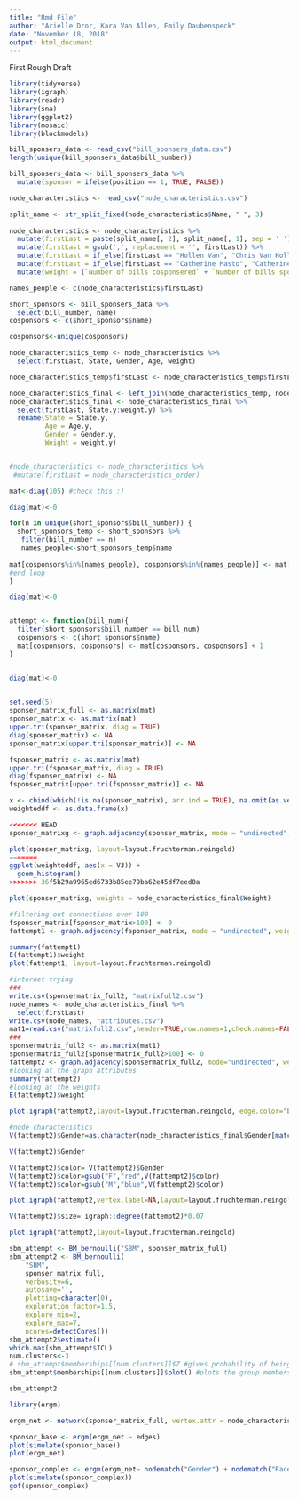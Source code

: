 ```yaml
---
title: "Rmd File"
author: "Arielle Dror, Kara Van Allen, Emily Daubenspeck"
date: "November 18, 2018"
output: html_document
---
```

First Rough Draft

```r
library(tidyverse)
library(igraph)
library(readr)
library(sna)
library(ggplot2)
library(mosaic)
library(blockmodels)

bill_sponsers_data <- read_csv("bill_sponsers_data.csv")
length(unique(bill_sponsers_data$bill_number))

bill_sponsers_data <- bill_sponsers_data %>%
  mutate(sponsor = ifelse(position == 1, TRUE, FALSE))

node_characteristics <- read_csv("node_characteristics.csv")
```

```r
split_name <- str_split_fixed(node_characteristics$Name, " ", 3)
  
node_characteristics <- node_characteristics %>%
  mutate(firstLast = paste(split_name[, 2], split_name[, 1], sep = ' ')) %>%
  mutate(firstLast = gsub(',', replacement = '', firstLast)) %>%
  mutate(firstLast = if_else(firstLast == "Hollen Van", "Chris Van Hollen", firstLast)) %>%
  mutate(firstLast = if_else(firstLast == "Catherine Masto", "Catherine Cortez Masto", firstLast)) %>%
  mutate(weight = (`Number of bills cosponsered` + `Number of bills sponsered`)/3600)

names_people <- c(node_characteristics$firstLast)

short_sponsors <- bill_sponsers_data %>%
  select(bill_number, name)
cosponsors <- c(short_sponsors$name)

cosponsors<-unique(cosponsors)

node_characteristics_temp <- node_characteristics %>%
  select(firstLast, State, Gender, Age, weight)

node_characteristics_temp$firstLast <- node_characteristics_temp$firstLast[order(match(node_characteristics_temp$firstLast,cosponsors))]

node_characteristics_final <- left_join(node_characteristics_temp, node_characteristics, by = "firstLast")
node_characteristics_final <- node_characteristics_final %>%
  select(firstLast, State.y:weight.y) %>%
  rename(State = State.y,
         Age = Age.y,
         Gender = Gender.y,
         Weight = weight.y)


#node_characteristics <- node_characteristics %>%
 #mutate(firstLast = node_characteristics_order)

mat<-diag(105) #check this :)

diag(mat)<-0 

for(n in unique(short_sponsors$bill_number)) {
  short_sponsors_temp <- short_sponsors %>%
   filter(bill_number == n)
   names_people<-short_sponsors_temp$name
 
mat[cosponsors%in%(names_people), cosponsors%in%(names_people)] <- mat[cosponsors%in%(names_people), cosponsors%in%(names_people)] + 1
#end loop
}

diag(mat)<-0


attempt <- function(bill_num){
  filter(short_sponsors$bill_number == bill_num)
  cosponsors <- c(short_sponsors$name)
  mat[cosponsors, cosponsors] <- mat[cosponsors, cosponsors] + 1
}


diag(mat)<-0
  

```


```r
set.seed(5)
sponser_matrix_full <- as.matrix(mat)
sponser_matrix <- as.matrix(mat)
upper.tri(sponser_matrix, diag = TRUE)
diag(sponser_matrix) <- NA
sponser_matrix[upper.tri(sponser_matrix)] <- NA

fsponser_matrix <- as.matrix(mat)
upper.tri(fsponser_matrix, diag = TRUE)
diag(fsponser_matrix) <- NA
fsponser_matrix[upper.tri(fsponser_matrix)] <- NA

x <- cbind(which(!is.na(sponser_matrix), arr.ind = TRUE), na.omit(as.vector(sponser_matrix)))
weighteddf <- as.data.frame(x)

<<<<<<< HEAD
sponser_matrixg <- graph.adjacency(sponser_matrix, mode = "undirected", weighted = TRUE)

plot(sponser_matrixg, layout=layout.fruchterman.reingold)
=======
ggplot(weighteddf, aes(x = V3)) +
  geom_histogram()
>>>>>>> 36f5b29a9965ed6733b85ee79ba62e45df7eed0a

plot(sponser_matrixg, weights = node_characteristics_final$Weight)

#filtering out connections over 100
fsponser_matrix[fsponser_matrix>100] <- 0
fattempt1 <- graph.adjacency(fsponser_matrix, mode = "undirected", weighted = TRUE)

summary(fattempt1)
E(fattempt1)$weight
plot(fattempt1, layout=layout.fruchterman.reingold)

#internet trying 
###
write.csv(sponsermatrix_full2, "matrixfull2.csv")
node_names <- node_characteristics_final %>%
  select(firstLast)
write.csv(node_names, "attributes.csv")
mat1=read.csv("matrixfull2.csv",header=TRUE,row.names=1,check.names=FALSE)
###
sponsermatrix_full2 <- as.matrix(mat1)
sponsermatrix_full2[sponsermatrix_full2>100] <- 0
fattempt2 <- graph.adjacency(sponsermatrix_full2, mode="undirected", weighted = TRUE, diag=FALSE)
#looking at the graph attributes
summary(fattempt2)
#looking at the weights
E(fattempt2)$weight

plot.igraph(fattempt2,layout=layout.fruchterman.reingold, edge.color="black",edge.width=E(fattempt2)$weight) #hmm

#node characteristics
V(fattempt2)$Gender=as.character(node_characteristics_final$Gender[match(V(fattempt2)$name, node_characteristics_final$firstLast)]) #for this to work, we need to name the rows and columns of our matrix. i think i can do that. see above

V(fattempt2)$Gender

V(fattempt2)$color= V(fattempt2)$Gender
V(fattempt2)$color=gsub("F","red",V(fattempt2)$color)
V(fattempt2)$color=gsub("M","blue",V(fattempt2)$color)

plot.igraph(fattempt2,vertex.label=NA,layout=layout.fruchterman.reingold, edge.color="black",edge.width=E(fattempt2)$weight)

V(fattempt2)$size= igraph::degree(fattempt2)*0.07  

plot.igraph(fattempt2,layout=layout.fruchterman.reingold)


```


```r
sbm_attempt <- BM_bernoulli("SBM", sponser_matrix_full)
sbm_attempt2 <- BM_bernoulli(
    "SBM", 
    sponser_matrix_full, 
    verbosity=6,
    autosave='',
    plotting=character(0),
    exploration_factor=1.5,
    explore_min=2,
    explore_max=7,
    ncores=detectCores())
sbm_attempt2$estimate()
which.max(sbm_attempt$ICL)
num.clusters<-3
# sbm_attempt$memberships[[num.clusters]]$Z #gives probability of being in each group
sbm_attempt$memberships[[num.clusters]]$plot() #plots the group memberships

sbm_attempt2
```

```r
library(ergm)

ergm_net <- network(sponser_matrix_full, vertex.attr = node_characteristics_final, vertex.attrnames = colnames(node_characteristics_final), directed = F)

sponsor_base <- ergm(ergm_net ~ edges)
plot(simulate(sponsor_base))
plot(ergm_net)

sponsor_complex <- ergm(ergm_net~ nodematch("Gender") + nodematch("Race") + absdiff("Age") + nodemix("Party") + degree(2))
plot(simulate(sponsor_complex))
gof(sponsor_complex)

```